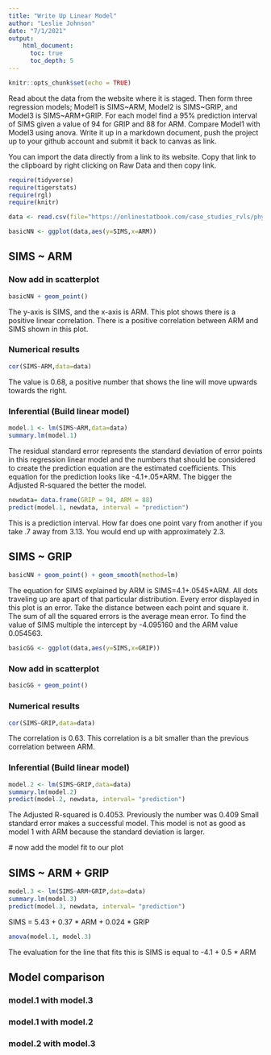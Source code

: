 ```yaml
---
title: "Write Up Linear Model"
author: "Leslie Johnson"
date: "7/1/2021"
output:
    html_document:
      toc: true
      toc_depth: 5
---
```


```r
knitr::opts_chunk$set(echo = TRUE)
```

Read about the data from the website where it is staged.  Then form three regression models; Model1 is SIMS~ARM, Model2 is SIMS~GRIP, and Model3 is SIMS~ARM+GRIP. For each model find a 95% prediction interval of SIMS given a value of 94  for GRIP and 88 for ARM. Compare Model1 with Model3 using anova. Write it up in a markdown document, push the project up to your github account and submit it back to canvas as link. 

 

You can import the data directly from a link to its website.  Copy that link to the clipboard by right clicking on Raw Data and then copy link.


```r
require(tidyverse)
require(tigerstats)
require(rgl)
require(knitr)

```

```r
data <- read.csv(file="https://onlinestatbook.com/case_studies_rvls/physical_strength/data.txt",sep="",header=TRUE)  
```

```r
basicNN <- ggplot(data,aes(y=SIMS,x=ARM))
```
## SIMS ~ ARM

###  Now add in scatterplot

```r
basicNN + geom_point()
```

The y-axis is SIMS, and the x-axis is ARM. This plot shows there is a positive linear correlation. There is a positive correlation between ARM and SIMS shown in this plot. 
  
###  Numerical results

```r
cor(SIMS~ARM,data=data)
```

The value is 0.68, a positive number that shows the line will move upwards towards the right.

###  Inferential  (Build linear model)
  
```r
model.1 <- lm(SIMS~ARM,data=data)
summary.lm(model.1)
```

The residual standard error represents the standard deviation of error points in this regression linear model and the numbers that should be considered to create the prediction equation are the estimated  coefficients. 
This equation for the prediction looks like -4.1+.05*ARM. The bigger the Adjusted R-squared the better the model.

```r
newdata= data.frame(GRIP = 94, ARM = 88)
predict(model.1, newdata, interval = "prediction")
```

This is a prediction interval. How far does one point vary from another if you take .7 away from 3.13. You would end up with approximately 2.3.

## SIMS ~ GRIP 
  
```r
basicNN + geom_point() + geom_smooth(method=lm)
```

The equation for SIMS explained by ARM is
SIMS=4.1+.0545*ARM.
All dots traveling up are apart of that particular distribution. Every error displayed in this plot is an error. Take the distance between each point and square it. The sum of all the squared errors is the average mean error.
To find the value of SIMS multiple the intercept by -4.095160 and the ARM value 0.054563.

```r
basicGG <- ggplot(data,aes(y=SIMS,x=GRIP))
```
###  Now add in scatterplot

```r
basicGG + geom_point()
```
 
 
  
###  Numerical results

```r
cor(SIMS~GRIP,data=data)
```

The correlation is 0.63. This correlation is a bit smaller than the previous correlation between ARM.  

###  Inferential  (Build linear model)
  
```r
model.2 <- lm(SIMS~GRIP,data=data)
summary.lm(model.2)
predict(model.2, newdata, interval= "prediction")
```

The Adjusted R-squared is 0.4053. Previously the number was 0.409
Small standard error makes a successful model. This model is not as good as model 1 with ARM because the standard deviation is larger.

 # now add the model fit to our plot
  




  




##  SIMS ~ ARM + GRIP
  
```r
model.3 <- lm(SIMS~ARM+GRIP,data=data)
summary.lm(model.3)
predict(model.3, newdata, interval= "prediction")
```
SIMS = 5.43 + 0.37 * ARM + 0.024 * GRIP

```r
anova(model.1, model.3)
```

The evaluation for the line that fits this is SIMS is equal to -4.1 + 0.5 * ARM

## Model comparison

### model.1 with model.3 

### model.1 with model.2

### model.2 with model.3


